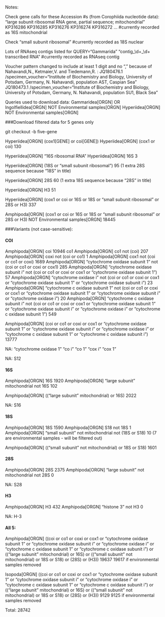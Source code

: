 Notes:

Check gene calls for these Accession #s (from Corophiida nucleotide data):
"large subunit ribosomal RNA gene,
            partial sequence; mitochondrial"
KP316286 KP316285 KP316276 KP316274 KP316272 ...
#currently recorded as 16S mitochondrial

Check "small subunit ribosomal"
#currently recorded as 18S nuclear

Lots of RNAseq contigs listed for QUERY="Gammarida"
"contig_\\d+_\\d+ transcribed RNA"
#currently recorded as RNAseq contig

Voucher pattern changed to include at least 1 digit and no "," because of Nahavandi,N., Ketmaier,V. and Tiedemann,R. :
JQ180476.1 /specimen_voucher="Institute of Biochemistry and Biology, University of Potsdam, Germany, N. Nahavandi, population AST, Caspian Sea"
JQ180473.1 /specimen_voucher="Institute of Biochemistry and Biology, University of Potsdam, Germany, N. Nahavandi, population SU1, Black Sea"

Queries used to download data:
Gammaridea[ORGN] OR Ingolfiellidea[ORGN] NOT Environmental samples[ORGN] 
Hyperiidea[ORGN] NOT Environmental samples[ORGN]

###Download filtered data for 5 genes only

git checkout -b five-gene

Hyperiidea[ORGN] (cox1[GENE] or coi[GENE]) 
Hyperiidea[ORGN] (cox1 or coi) 
130

Hyperiidea[ORGN] "16S ribosomal RNA"
Hyperiidea[ORGN] 16S
3

Hyperiidea[ORGN] (18S or "small subunit ribosomal")
95 (1 extra 28S sequence because "18S" in title)

Hyperiidea[ORGN] 28S
60 (1 extra 18S sequence because "28S" in title)

Hyperiidea[ORGN] H3
51

Hyperiidea[ORGN] (cox1 or coi or 16S or 18S or "small subunit ribosomal" or 28S or H3)
337

Amphipoda[ORGN] (cox1 or coi or 16S or 18S or "small subunit ribosomal" or 28S or H3) NOT Environmental samples[ORGN]
18445

###Variants (not case-sensitive):

#### COI

Amphipoda[ORGN] coi
10946
co1
Amphipoda[ORGN] co1 not (coi)
207
Amphipoda[ORGN] coxi not (coi or co1)
1
Amphipoda[ORGN] cox1 not (coi or co1 or coxi)
1689
Amphipoda[ORGN] "cytochrome oxidase subunit  1" not (coi or co1 or coxi or cox1)
285
Amphipoda[ORGN] "cytochrome oxidase subunit  i" not (coi or co1 or coxi or cox1 or "cytochrome oxidase subunit  1")
57
Amphipoda[ORGN] "cytochrome oxidase i" not (coi or co1 or coxi or cox1 or "cytochrome oxidase subunit 1" or "cytochrome oxidase subunit i")
23
Amphipoda[ORGN] "cytochrome c oxidase subunit 1" not (coi or co1 or coxi or cox1 or "cytochrome oxidase subunit 1" or "cytochrome oxidase subunit i" or "cytochrome oxidase i")
20
Amphipoda[ORGN] "cytochrome c oxidase subunit i" not (coi or co1 or coxi or cox1 or "cytochrome oxidase subunit 1" or "cytochrome oxidase subunit i" or "cytochrome oxidase i" or "cytochrome c oxidase subunit 1") 
549

Amphipoda[ORGN] (coi or co1 or coxi or cox1 or "cytochrome oxidase subunit 1" or "cytochrome oxidase subunit i" or "cytochrome oxidase i" or "cytochrome c oxidase subunit 1" or "cytochrome c oxidase subunit i") 
13777

NA:
"cytochrome oxidase 1"
"co i"
"co 1"
"cox i"
"cox 1"

NA:
S12

#### 16S

Amphipoda[ORGN] 16S
1920
Amphipoda[ORGN] "large subunit" mitochondrial not 16S 
102

Amphipoda[ORGN] (("large subunit" mitochondrial) or 16S)
2022

NA:
S16

#### 18S

Amphipoda[ORGN] 18S
1590
Amphipoda[ORGN] S18 not 18S
1
Amphipoda[ORGN] "small subunit" not mitochondrial not (18S or S18)
10 (7 are environmental samples - will be filtered out)

Amphipoda[ORGN] (("small subunit" not mitochondrial) or 18S or S18)
1601

#### 28S

Amphipoda[ORGN] 28S
2375
Amphipoda[ORGN] "large subunit" not mitochondrial not 28S
0

NA:
S28

#### H3

Amphipoda[ORGN] H3
432
Amphipoda[ORGN] "histone 3" not H3
0

NA:
H-3

#### All 5:
Amphipoda[ORGN] ((coi or co1 or coxi or cox1 or "cytochrome oxidase subunit 1" or "cytochrome oxidase subunit i" or "cytochrome oxidase i" or "cytochrome c oxidase subunit 1" or "cytochrome c oxidase subunit i") or (("large subunit" mitochondrial) or 16S) or (("small subunit" not mitochondrial) or 18S or S18) or (28S) or (H3))
19637
19617 if environmental samples removed

Isopoda[ORGN] ((coi or co1 or coxi or cox1 or "cytochrome oxidase subunit 1" or "cytochrome oxidase subunit i" or "cytochrome oxidase i" or "cytochrome c oxidase subunit 1" or "cytochrome c oxidase subunit i") or (("large subunit" mitochondrial) or 16S) or (("small subunit" not mitochondrial) or 18S or S18) or (28S) or (H3))
9129
9125 if environmental samples removed

Total: 28742











